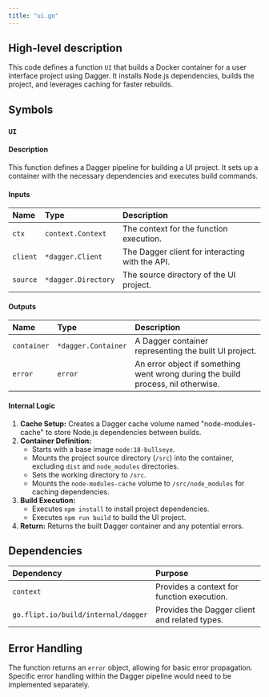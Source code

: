 ```yaml
---
title: "ui.go"
---
```


## High-level description
This code defines a function `UI` that builds a Docker container for a user interface project using Dagger. It installs Node.js dependencies, builds the project, and leverages caching for faster rebuilds.

## Symbols

### `UI`
#### Description
This function defines a Dagger pipeline for building a UI project. It sets up a container with the necessary dependencies and executes build commands.

#### Inputs
| Name    | Type             | Description                                  |
|:--------|:-----------------|:---------------------------------------------|
| `ctx`   | `context.Context` | The context for the function execution.     |
| `client`| `*dagger.Client` | The Dagger client for interacting with the API. |
| `source`| `*dagger.Directory` | The source directory of the UI project.     |

#### Outputs
| Name        | Type                  | Description                                                              |
|:-----------|:-----------------------|:--------------------------------------------------------------------------|
| `container` | `*dagger.Container` | A Dagger container representing the built UI project.                     |
| `error`     | `error`                | An error object if something went wrong during the build process, nil otherwise. |

#### Internal Logic
1. **Cache Setup:** Creates a Dagger cache volume named "node-modules-cache" to store Node.js dependencies between builds.
2. **Container Definition:**
   - Starts with a base image `node:18-bullseye`.
   - Mounts the project source directory (`/src`) into the container, excluding `dist` and `node_modules` directories.
   - Sets the working directory to `/src`.
   - Mounts the `node-modules-cache` volume to `/src/node_modules` for caching dependencies.
3. **Build Execution:**
   - Executes `npm install` to install project dependencies.
   - Executes `npm run build` to build the UI project.
4. **Return:** Returns the built Dagger container and any potential errors.

## Dependencies
| Dependency | Purpose                               |
|:-----------|:---------------------------------------|
| `context`  | Provides a context for function execution. |
| `go.flipt.io/build/internal/dagger` | Provides the Dagger client and related types. |

## Error Handling
The function returns an `error` object, allowing for basic error propagation. Specific error handling within the Dagger pipeline would need to be implemented separately.
